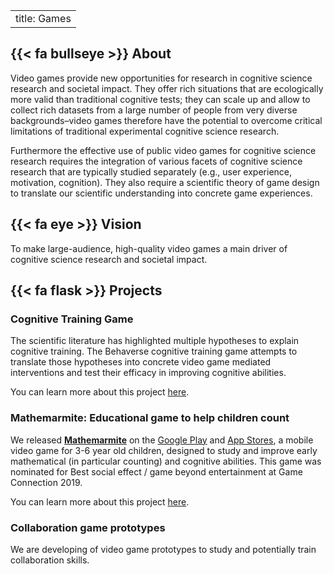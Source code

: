 
---
title: Games
---


## {{< fa bullseye >}} About {.games}


Video games provide new opportunities for research in cognitive science research and societal impact. They offer rich situations that are ecologically more valid than traditional cognitive tests; they can scale up and allow to collect rich datasets from a large number of people from very diverse backgrounds--video games therefore have the potential to overcome critical limitations of traditional experimental cognitive science research.

Furthermore the effective use of public video games for cognitive science research requires the integration of various facets of cognitive science research that are typically studied separately (e.g., user experience, motivation, cognition). They also require a scientific theory of game design to translate our scientific understanding into concrete game experiences. 

## {{< fa eye >}}  Vision   {.games}
To make large-audience, high-quality video games a main driver of cognitive science research and societal impact.

## {{< fa flask >}}  Projects {.games}


### Cognitive Training Game
The scientific literature has highlighted multiple hypotheses to explain cognitive training. The Behaverse cognitive training game attempts to translate those hypotheses into concrete video game mediated interventions and test their efficacy in improving cognitive abilities. 

::: {.callout}
You can learn more about this project [here](/games/cognitive_training/).
:::

### Mathemarmite: Educational game to help children count
We released [**Mathemarmite**](https://mathemarmite.lu/) on the [Google Play](https://play.google.com/store/apps/details?id=org.xcit.mathemarmite&rdid=org.xcit.mathemarmite&pcampaignid=MKT-Other-global-all-co-prtnr-py-PartBadge-Mar2515-1) and [App Stores](https://itunes.apple.com/us/app/mathemarmite/id1440061165?ls=1&mt=8), a mobile video game for 3-6 year old children, designed to study and improve early mathematical (in particular counting) and cognitive abilities. This game was nominated for Best social effect / game beyond entertainment at Game Connection 2019.


::: {.callout}
You can learn more about this project [here](https://mathemarmite.lu/).
:::

### Collaboration game prototypes
We are developing of video game prototypes to study and potentially train collaboration skills. 
